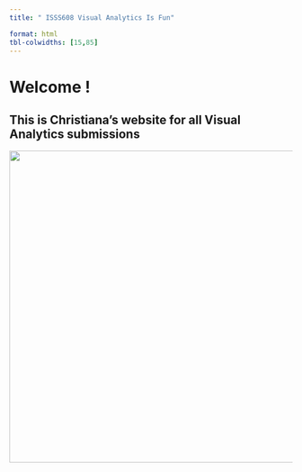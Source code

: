 ```yaml
---
title: " ISSS608 Visual Analytics Is Fun"

format: html
tbl-colwidths: [15,85]
---
```


# Welcome !

## This is Christiana's website for all Visual Analytics submissions

![](images/photo_2023-01-20_23-46-00.jpg){width="554"}
